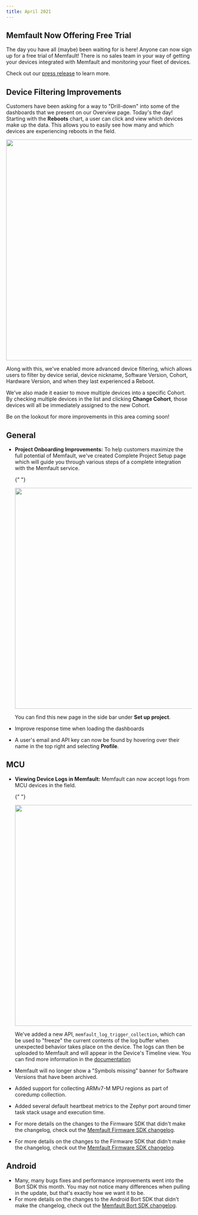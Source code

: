 ```yaml
---
title: April 2021
---
```


## Memfault Now Offering Free Trial

The day you have all (maybe) been waiting for is here! Anyone can now sign up
for a free trial of Memfault! There is no sales team in your way of getting your
devices integrated with Memfault and monitoring your fleet of devices.

Check out our
[press release](https://memfault.com/news/memfaults-device-observability-platform-now-available-for-free-trial/)
to learn more.

<!-- truncate -->

## Device Filtering Improvements

Customers have been asking for a way to "Drill-down" into some of the dashboards
that we present on our Overview page. Today's the day! Starting with the
**Reboots** chart, a user can click and view which devices make up the data.
This allows you to easily see how many and which devices are experiencing
reboots in the field.

<p align="center">
  <img width="600" src="/img/blog/2021-04-30-reboot-reasons-drill-down.gif" />
</p>

Along with this, we've enabled more advanced device filtering, which allows
users to filter by device serial, device nickname, Software Version, Cohort,
Hardware Version, and when they last experienced a Reboot.

We've also made it easier to move multiple devices into a specific Cohort. By
checking multiple devices in the list and clicking **Change Cohort**, those
devices will all be immediately assigned to the new Cohort.

Be on the lookout for more improvements in this area coming soon!

## General

- **Project Onboarding Improvements:** To help customers maximize the full
  potential of Memfault, we've created Complete Project Setup page which will
  guide you through various steps of a complete integration with the Memfault
  service.

  {" "}

  <p align="center">
    <img width="600" src="/img/blog/2021-04-30-project-setup-min.png" />
  </p>

  You can find this new page in the side bar under **Set up project**.

- Improve response time when loading the dashboards
- A user's email and API key can now be found by hovering over their name in the
  top right and selecting **Profile**.

## MCU

- **Viewing Device Logs in Memfault:** Memfault can now accept logs from MCU
  devices in the field.

  {" "}

  <p align="center">
    <img width="600" src="/img/blog/2021-04-30-realtime-log-collection.gif" />
  </p>

  We've added a new API, `memfault_log_trigger_collection`, which can be used to
  "freeze" the current contents of the log buffer when unexpected behavior takes
  place on the device. The logs can then be uploaded to Memfault and will appear
  in the Device's Timeline view. You can find more information in the
  [documentation](https://mflt.io/logging)

- Memfault will no longer show a "Symbols missing" banner for Software Versions
  that have been archived.
- Added support for collecting ARMv7-M MPU regions as part of coredump
  collection.
- Added several default heartbeat metrics to the Zephyr port around timer task
  stack usage and execution time.
- For more details on the changes to the Firmware SDK that didn't make the
  changelog, check out the
  [Memfault Firmware SDK changelog](https://github.com/memfault/memfault-firmware-sdk/blob/master/CHANGES.md).

- For more details on the changes to the Firmware SDK that didn't make the
  changelog, check out the
  [Memfault Firmware SDK changelog](https://github.com/memfault/memfault-firmware-sdk/blob/master/CHANGES.md).

## Android

- Many, many bugs fixes and performance improvements went into the Bort SDK this
  month. You may not notice many differences when pulling in the update, but
  that's exactly how we want it to be.
- For more details on the changes to the Android Bort SDK that didn't make the
  changelog, check out the
  [Memfault Bort SDK changelog](https://github.com/memfault/bort/blob/master/CHANGELOG.md).
